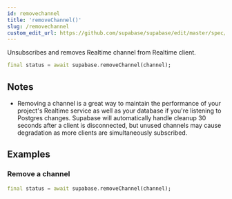```yaml
---
id: removechannel
title: 'removeChannel()'
slug: /removechannel
custom_edit_url: https://github.com/supabase/supabase/edit/master/spec/supabase_dart_v1_legacy.yml
---
```



Unsubscribes and removes Realtime channel from Realtime client.

```dart
final status = await supabase.removeChannel(channel);
```

## Notes

- Removing a channel is a great way to maintain the performance of your project's Realtime service as well as your database if you're listening to Postgres changes. Supabase will automatically handle cleanup 30 seconds after a client is disconnected, but unused channels may cause degradation as more clients are simultaneously subscribed.

## Examples

### Remove a channel

```dart
final status = await supabase.removeChannel(channel);
```
